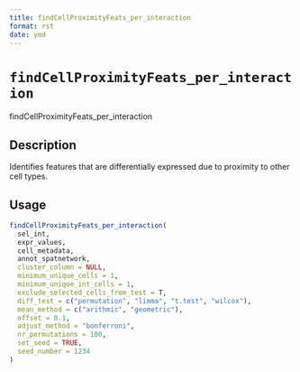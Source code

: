 ```yaml
--- 
title: findCellProximityFeats_per_interaction 
format: rst 
date: ymd 
--- 
```

# `findCellProximityFeats_per_interaction`

findCellProximityFeats_per_interaction


## Description

Identifies features that are differentially expressed due to proximity to other cell types.


## Usage

```r
findCellProximityFeats_per_interaction(
  sel_int,
  expr_values,
  cell_metadata,
  annot_spatnetwork,
  cluster_column = NULL,
  minimum_unique_cells = 1,
  minimum_unique_int_cells = 1,
  exclude_selected_cells_from_test = T,
  diff_test = c("permutation", "limma", "t.test", "wilcox"),
  mean_method = c("arithmic", "geometric"),
  offset = 0.1,
  adjust_method = "bonferroni",
  nr_permutations = 100,
  set_seed = TRUE,
  seed_number = 1234
)
```


